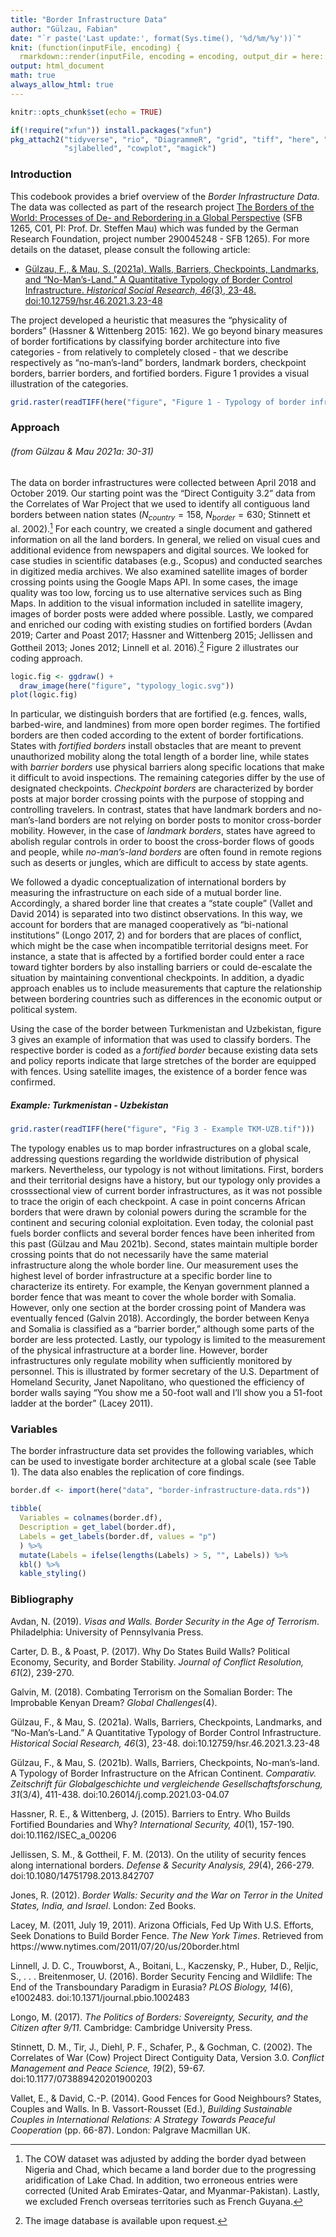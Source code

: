 ```yaml
---
title: "Border Infrastructure Data"
author: "Gülzau, Fabian"
date: "`r paste('Last update:', format(Sys.time(), '%d/%m/%y'))`"
knit: (function(inputFile, encoding) {
  rmarkdown::render(inputFile, encoding = encoding, output_dir = here::here("text")) })
output: html_document
math: true
always_allow_html: true
---
```


```r
knitr::opts_chunk$set(echo = TRUE)
```

```r
if(!require("xfun")) install.packages("xfun")
pkg_attach2("tidyverse", "rio", "DiagrammeR", "grid", "tiff", "here", "kableExtra",
            "sjlabelled", "cowplot", "magick")
```

### Introduction

This codebook provides a brief overview of the *Border Infrastructure Data*. The data
was collected as part of the research project [The Borders of the World: Processes
of De- and Rebordering in a Global Perspective](https://www.sfb1265.de/en/subprojects/the-borders-of-the-world-processes-of-de-and-rebordering-in-a-global-perspective/) (SFB 1265, C01, PI: Prof. Dr. Steffen Mau) which was funded
by the German Research Foundation, project number 290045248 - SFB 1265). For more 
details on the dataset, please consult the following article: 

- [Gülzau, F., & Mau, S. (2021a). Walls, Barriers, Checkpoints, Landmarks, and "No-Man's-Land." 
A Quantitative Typology of Border Control Infrastructure. *Historical Social Research, 46*(3), 23-48. doi:10.12759/hsr.46.2021.3.23-48](https://www.sowi.hu-berlin.de/de/lehrbereiche/makro/News/hsr_46_2021_3_guelzau_mau_border-control-infrastructure.pdf)

The project developed a heuristic that measures the "physicality of borders" (Hassner 
& Wittenberg 2015: 162). We go beyond binary measures of border fortifications 
by classifying border architecture into five categories - from relatively to 
completely closed - that we describe respectively as "no-man's-land" borders, 
landmark borders, checkpoint borders, barrier borders, and fortified borders. 
Figure 1 provides a visual illustration of the categories.

```r
grid.raster(readTIFF(here("figure", "Figure 1 - Typology of border infrastructures.tif")))
```

### Approach

###### (*from Gülzau & Mau 2021a: 30-31*)

The data on border infrastructures were collected between April 2018 and October
2019. Our starting point was the “Direct Contiguity 3.2” data from the
Correlates of War Project that we used to identify all contiguous land borders
between nation states ($N_{country}=158$, $N_{border}=630$; Stinnett et al. 2002).[^1] 
For each country, we created a single document and gathered information on all the
land borders. In general, we relied on visual cues and additional evidence
from newspapers and digital sources. We looked for case studies in scientific
databases (e.g., Scopus) and conducted searches in digitized media archives.
We also examined satellite images of border crossing points using the Google
Maps API. In some cases, the image quality was too low, forcing us to use
alternative services such as Bing Maps. In addition to the visual information
included in satellite imagery, images of border posts were added where possible.
Lastly, we compared and enriched our coding with existing studies on
fortified borders (Avdan 2019; Carter and Poast 2017; Hassner and Wittenberg 2015; 
Jellissen and Gottheil 2013; Jones 2012; Linnell et al. 2016).[^2] Figure 2 
illustrates our coding approach. 

```r
logic.fig <- ggdraw() + 
  draw_image(here("figure", "typology_logic.svg"))
plot(logic.fig)
```

In particular, we distinguish borders that are fortified (e.g. fences, walls, 
barbed-wire, and landmines) from more open border regimes. The fortified borders 
are then coded according to the extent of border fortifications. States with 
*fortified borders* install obstacles that are meant to prevent unauthorized 
mobility along the total length of a border line, while states with *barrier borders*
use physical barriers along specific locations that make it difficult to avoid 
inspections. The remaining categories differ by the use of designated checkpoints. 
*Checkpoint borders* are characterized by border posts at major border crossing 
points with the purpose of stopping and controlling travelers. In contrast, states
that have landmark borders and no-man's-land borders are not relying on border posts
to monitor cross-border mobility. However, in the case of *landmark borders*, 
states have agreed to abolish regular controls in order to boost the cross-border
flows of goods and people, while *no-man's-land borders* are often found in remote 
regions such as deserts or jungles, which are difficult to access by state agents.

We followed a dyadic conceptualization of international borders by measuring
the infrastructure on each side of a mutual border line. Accordingly, a shared 
border line that creates a “state couple” (Vallet and David 2014) is 
separated into two distinct observations. In this way, we account for borders
that are managed cooperatively as “bi-national institutions” (Longo 2017, 2)
and for borders that are places of conflict, which might be the case when incompatible
territorial designs meet. For instance, a state that is affected by a
fortified border could enter a race toward tighter borders by also installing
barriers or could de-escalate the situation by maintaining conventional
checkpoints. In addition, a dyadic approach enables us to include measurements
that capture the relationship between bordering countries such as differences
in the economic output or political system.

Using the case of the border between Turkmenistan and Uzbekistan, figure 3 gives
an example of information that was used to classify borders. The respective border
is coded as a *fortified border* because existing data sets and policy reports 
indicate that large stretches of the border are equipped with fences. Using 
satellite images, the existence of a border fence was confirmed. 

##### Example: Turkmenistan - Uzbekistan

```r
grid.raster(readTIFF(here("figure", "Fig 3 - Example TKM-UZB.tif")))
```

The typology enables us to map border infrastructures on a global scale,
addressing questions regarding the worldwide distribution of physical markers.
Nevertheless, our typology is not without limitations. First, borders and
their territorial designs have a history, but our typology only provides a crosssectional
view of current border infrastructures, as it was not possible to trace
the origin of each checkpoint. A case in point concerns African borders that
were drawn by colonial powers during the scramble for the continent and
securing colonial exploitation. Even today, the colonial past fuels border conflicts
and several border fences have been inherited from this past (Gülzau
and Mau 2021b). Second, states maintain multiple border crossing points that
do not necessarily have the same material infrastructure along the whole border
line. Our measurement uses the highest level of border infrastructure at
a specific border line to characterize its entirety. For example, the Kenyan
government planned a border fence that was meant to cover the whole border
with Somalia. However, only one section at the border crossing point of
Mandera was eventually fenced (Galvin 2018). Accordingly, the border between
Kenya and Somalia is classified as a “barrier border,” although some
parts of the border are less protected. Lastly, our typology is limited to the
measurement of the physical infrastructure at a border line. However, border
infrastructures only regulate mobility when sufficiently monitored by personnel.
This is illustrated by former secretary of the U.S. Department of
Homeland Security, Janet Napolitano, who questioned the efficiency of border
walls saying “You show me a 50-foot wall and I’ll show you a 51-foot ladder
at the border” (Lacey 2011). 

### Variables

The border infrastructure data set provides the following variables, which can be 
used to investigate border architecture at a global scale (see Table 1). The data 
also enables the replication of core findings. 

```r
border.df <- import(here("data", "border-infrastructure-data.rds"))

tibble(
  Variables = colnames(border.df),
  Description = get_label(border.df),
  Labels = get_labels(border.df, values = "p")
  ) %>%
  mutate(Labels = ifelse(lengths(Labels) > 5, "", Labels)) %>%
  kbl() %>%
  kable_styling()
```

### Bibliography

Avdan, N. (2019). *Visas and Walls. Border Security in the Age of Terrorism*. Philadelphia: University of Pennsylvania Press.

Carter, D. B., & Poast, P. (2017). Why Do States Build Walls? Political Economy, Security, and Border Stability. *Journal of Conflict Resolution, 61*(2), 239-270. 

Galvin, M. (2018). Combating Terrorism on the Somalian Border: The Improbable Kenyan Dream? *Global Challenges*(4). 

Gülzau, F., & Mau, S. (2021a). Walls, Barriers, Checkpoints, Landmarks, and "No-Man's-Land." A Quantitative Typology of Border Control Infrastructure. *Historical Social Research, 46*(3), 23-48. doi:10.12759/hsr.46.2021.3.23-48

Gülzau, F., & Mau, S. (2021b). Walls, Barriers, Checkpoints, No-man's-land. A Typology of Border Infrastructure on the African Continent. *Comparativ. Zeitschrift für Globalgeschichte und vergleichende Gesellschaftsforschung, 31*(3/4), 411-438. doi:10.26014/j.comp.2021.03-04.07

Hassner, R. E., & Wittenberg, J. (2015). Barriers to Entry. Who Builds Fortified Boundaries and Why? *International Security, 40*(1), 157-190. doi:10.1162/ISEC_a_00206

Jellissen, S. M., & Gottheil, F. M. (2013). On the utility of security fences along international borders. *Defense & Security Analysis, 29*(4), 266-279. doi:10.1080/14751798.2013.842707

Jones, R. (2012). *Border Walls: Security and the War on Terror in the United States, India, and Israel*. London: Zed Books.

Lacey, M. (2011, July 19, 2011). Arizona Officials, Fed Up With U.S. Efforts, Seek Donations to Build Border Fence. *The New York Times*. Retrieved from https://www.nytimes.com/2011/07/20/us/20border.html

Linnell, J. D. C., Trouwborst, A., Boitani, L., Kaczensky, P., Huber, D., Reljic, S., . . . Breitenmoser, U. (2016). Border Security Fencing and Wildlife: The End of the Transboundary Paradigm in Eurasia? *PLOS Biology, 14*(6), e1002483. doi:10.1371/journal.pbio.1002483

Longo, M. (2017). *The Politics of Borders: Sovereignty, Security, and the Citizen after 9/11*. Cambridge: Cambridge University Press.

Stinnett, D. M., Tir, J., Diehl, P. F., Schafer, P., & Gochman, C. (2002). The Correlates of War (Cow) Project Direct Contiguity Data, Version 3.0. *Conflict Management and Peace Science, 19*(2), 59-67. doi:10.1177/073889420201900203

Vallet, E., & David, C.-P. (2014). Good Fences for Good Neighbours? States, Couples and Walls. In B. Vassort-Rousset (Ed.), *Building Sustainable Couples in International Relations: A Strategy Towards Peaceful Cooperation* (pp. 66-87). London: Palgrave Macmillan UK.

[^1]: The COW dataset was adjusted by adding the border dyad between Nigeria and 
Chad, which became a land border due to the progressing aridification of Lake Chad.
In addition, two erroneous entries were corrected (United Arab Emirates-Qatar, and
Myanmar-Pakistan). Lastly, we excluded French overseas territories such as French 
Guyana. 

[^2]: The image database is available upon request. 